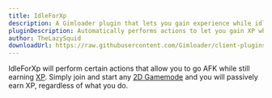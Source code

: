 ```yaml
---
title: IdleForXp
description: A Gimloader plugin that lets you gain experience while idle
pluginDescription: Automatically performs actions to let you gain XP while idle
author: TheLazySquid
downloadUrl: https://raw.githubusercontent.com/Gimloader/client-plugins/main/build/plugins/IdleForXp.js
---
```



IdleForXp will perform certain actions that allow you to go AFK while still earning [XP](https://gimkit.wiki/wiki/XP). Simply join and start any [2D Gamemode](https://gimkit.wiki/wiki/Gamemodes#2D_Gamemodes) and you will passively earn XP, regardless of what you do.

<ButtonInstall client:only="svelte" name="IdleForXp" url="https://raw.githubusercontent.com/Gimloader/client-plugins/main/build/plugins/IdleForXp.js" />